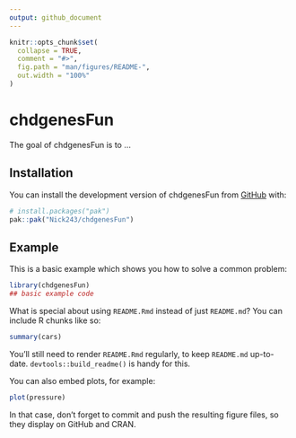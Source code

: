 ```yaml
---
output: github_document
---
```


<!-- README.md is generated from README.Rmd. Please edit that file -->

```r
knitr::opts_chunk$set(
  collapse = TRUE,
  comment = "#>",
  fig.path = "man/figures/README-",
  out.width = "100%"
)
```

# chdgenesFun

<!-- badges: start -->
<!-- badges: end -->

The goal of chdgenesFun is to ...

## Installation

You can install the development version of chdgenesFun from [GitHub](https://github.com/) with:

``` r
# install.packages("pak")
pak::pak("Nick243/chdgenesFun")
```

## Example

This is a basic example which shows you how to solve a common problem:

```r
library(chdgenesFun)
## basic example code
```

What is special about using `README.Rmd` instead of just `README.md`? You can include R chunks like so:

```r
summary(cars)
```

You'll still need to render `README.Rmd` regularly, to keep `README.md` up-to-date. `devtools::build_readme()` is handy for this.

You can also embed plots, for example:

```r
plot(pressure)
```

In that case, don't forget to commit and push the resulting figure files, so they display on GitHub and CRAN.
